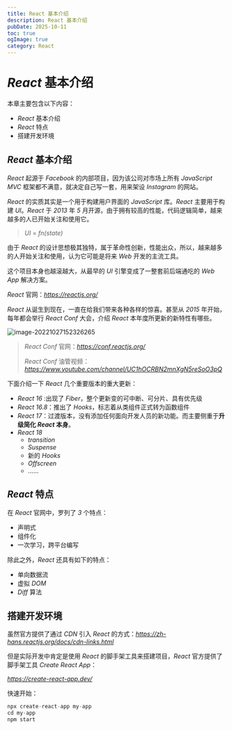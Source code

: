 ```yaml
---
title: React 基本介绍
description: React 基本介绍
pubDate: 2025-10-11
toc: true
ogImage: true
category: React
---
```


# _React_ 基本介绍

本章主要包含以下内容：

- _React_ 基本介绍
- _React_ 特点
- 搭建开发环境

## _React_ 基本介绍

_React_ 起源于 _Facebook_ 的内部项目，因为该公司对市场上所有 _JavaScript MVC_ 框架都不满意，就决定自己写一套，用来架设 _Instagram_ 的网站。

_React_ 的实质其实是一个用于构建用户界面的 _JavaScript_ 库。_React_ 主要用于构建 _UI_。_React_ 于 _2013_ 年 _5_ 月开源，由于拥有较高的性能，代码逻辑简单，越来越多的人已开始关注和使用它。

> _UI_ = _fn(state)_

由于 _React_ 的设计思想极其独特，属于革命性创新，性能出众，所以，越来越多的人开始关注和使用，认为它可能是将来 _Web_ 开发的主流工具。

这个项目本身也越滚越大，从最早的 _UI_ 引擎变成了一整套前后端通吃的 _Web App_ 解决方案。

_React_ 官网：*https://reactjs.org/*

_React_ 从诞生到现在，一直在给我们带来各种各样的惊喜。甚至从 _2015_ 年开始，每年都会举行 _React Conf_ 大会，介绍 _React_ 本年度所更新的新特性有哪些。

![image-20221027152326265](https://xiejie-typora.oss-cn-chengdu.aliyuncs.com/2022-10-27-072327.png)

> _React Conf_ 官网：*https://conf.reactjs.org/*
>
> _React Conf_ 油管视频：*https://www.youtube.com/channel/UC1hOCRBN2mnXgN5reSoO3pQ*

下面介绍一下 _React_ 几个重要版本的重大更新：

- _React 16_ :出现了 _Fiber_，整个更新变的可中断、可分片、具有优先级
- _React 16.8_：推出了 _Hooks_，标志着从类组件正式转为函数组件
- _React 17_：过渡版本，没有添加任何面向开发人员的新功能。而主要侧重于**升级简化 _React_ 本身**。
- _React 18_
  - _transition_
  - _Suspense_
  - 新的 _Hooks_
  - _Offscreen_
  - ......

## _React_ 特点

在 _React_ 官网中，罗列了 _3_ 个特点：

- 声明式
- 组件化
- 一次学习，跨平台编写

除此之外，_React_ 还具有如下的特点：

- 单向数据流
- 虚拟 _DOM_
- _Diff_ 算法

## 搭建开发环境

虽然官方提供了通过 _CDN_ 引入 _React_ 的方式：*https://zh-hans.reactjs.org/docs/cdn-links.html*

但是实际开发中肯定是使用 _React_ 的脚手架工具来搭建项目，_React_ 官方提供了脚手架工具 _Create React App_：

*https://create-react-app.dev/*

快速开始：

```js
npx create-react-app my-app
cd my-app
npm start
```
